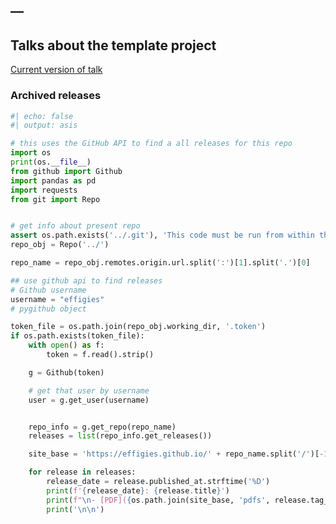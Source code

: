 ---
---

## Talks about the template project

[Current version of talk](talk/)

### Archived releases

```python

#| echo: false
#| output: asis

# this uses the GitHub API to find a all releases for this repo
import os
print(os.__file__)
from github import Github
import pandas as pd
import requests
from git import Repo


# get info about present repo
assert os.path.exists('../.git'), 'This code must be run from within the site subdirectory'
repo_obj = Repo('../')

repo_name = repo_obj.remotes.origin.url.split(':')[1].split('.')[0]

## use github api to find releases
# Github username
username = "effigies"
# pygithub object

token_file = os.path.join(repo_obj.working_dir, '.token')
if os.path.exists(token_file):
    with open() as f:
        token = f.read().strip()

    g = Github(token)

    # get that user by username
    user = g.get_user(username)


    repo_info = g.get_repo(repo_name)
    releases = list(repo_info.get_releases())

    site_base = 'https://effigies.github.io/' + repo_name.split('/')[-1]

    for release in releases:
        release_date = release.published_at.strftime('%D')
        print(f'{release_date}: {release.title}')
        print(f"\n- [PDF]({os.path.join(site_base, 'pdfs', release.tag_name + '.pdf')}) [Full release]({release.html_url})")
        print('\n\n')



```


